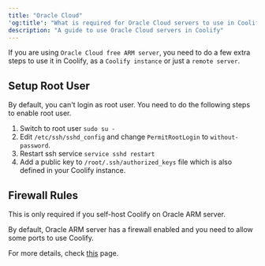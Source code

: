 ```yaml
---
title: "Oracle Cloud"
'og:title': "What is required for Oracle Cloud servers to use in Coolify"
description: "A guide to use Oracle Cloud servers in Coolify"
---
```


If you are using `Oracle Cloud free ARM server`, you need to do a few extra steps to use it in Coolify, as a `Coolify instance` or just a `remote server`.

## Setup Root User
By default, you can't login as root user. You need to do the following steps to enable root user.

1. Switch to root user `sudo su -`
2. Edit `/etc/ssh/sshd_config` and change `PermitRootLogin` to `without-password`.
3. Restart ssh service `service sshd restart`
4. Add a public key to `/root/.ssh/authorized_keys` file which is also defined in your Coolify instance.

## Firewall Rules
This is only required if you self-host Coolify on Oracle ARM server.

By default, Oracle ARM server has a firewall enabled and you need to allow some ports to use Coolify.

For more details, check [this](./firewall) page.